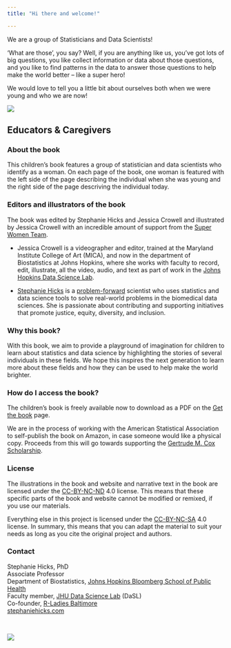 ```yaml
---
title: "Hi there and welcome!"

---
```


We are a group of Statisticians and Data Scientists! 

'What are those', you say? Well, if you are anything like us, you've got lots of big questions, you like collect information or data about those questions, and you like to find patterns in the data to answer those questions to help make the world better -- like a super hero! 

We would love to tell you a little bit about ourselves both when we were young and who we are now! 

:::{.column-page}
![](img/women-together.jpeg)
:::


## Educators & Caregivers

### About the book 

This children's book features a group of statistician and data scientists who identify as a woman. On each page of the book, one woman is featured with the left side of the page describing the individual when she was young and the right side of the page descriving the individual today. 

### Editors and illustrators of the book

The book was edited by Stephanie Hicks and Jessica Crowell and illustrated by Jessica Crowell with an incredible amount of support from the [Super Women Team](about-authors.qmd). 

- Jessica Crowell is a videographer and editor, trained at the Maryland Institute College of Art (MICA), and now in the department of Biostatistics at Johns Hopkins, where she works with faculty to record, edit, illustrate, all the video, audio, and text as part of work in the [Johns Hopkins Data Science Lab](https://jhudatascience.org). 

- [Stephanie Hicks](https://www.stephaniehicks.com/) is a [problem-forward](https://simplystatistics.org/posts/2013-05-29-what-statistics-should-do-about-big-data-problem-forward-not-solution-backward/) scientist who uses statistics and data science tools to solve real-world problems in the biomedical data sciences. She is passionate about contributing and supporting initiatives that promote justice, equity, diversity, and inclusion. 


### Why this book? 

With this book, we aim to provide a playground of imagination for children to learn about statistics and data science by highlighting the stories of several individuals in these fields. We hope this inspires the next generation to learn more about these fields and how they can be used to help make the world brighter.  

### How do I access the book? 

The children's book is freely available now to download as a PDF on the [Get the book](about.qmd) page. 

We are in the process of working with the American Statistical Association to self-publish the book on Amazon, in case someone would like a physical copy. Proceeds from this will go towards supporting the [Gertrude M. Cox Scholarship](https://www.amstat.org/your-career/awards/gertrude-m-cox-scholarship).

### License

The illustrations in the book and website and narrative text in the book are licensed under the [CC-BY-NC-ND](https://creativecommons.org/licenses/by-nc-nd/4.0/) 4.0 license. This means that these specific parts of the book and website cannot be modified or remixed, if you use our materials.

Everything else in this project is licensed under the [CC-BY-NC-SA](https://creativecommons.org/licenses/by-nc-sa/4.0) 4.0 license. In summary, this means that you can adapt the material to suit your needs as long as you cite the original project and authors.



### Contact

<p style="margin-left: 40px">

Stephanie Hicks, PhD<br>
Associate Professor<br> Department of Biostatistics, [Johns Hopkins Bloomberg School of Public Health](https://publichealth.jhu.edu)<br> Faculty member, [JHU Data Science Lab](https://jhudatascience.org) (DaSL)<br> Co-founder, [R-Ladies Baltimore](https://rladies-baltimore.github.io)<br>
[stephaniehicks.com](https://www.stephaniehicks.com)

</p>

<br>

:::{.column-page}
![](img/banner.jpeg)
:::
